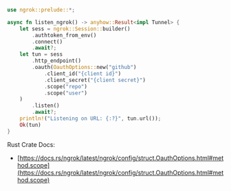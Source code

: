 ```rust
use ngrok::prelude::*;

async fn listen_ngrok() -> anyhow::Result<impl Tunnel> {
    let sess = ngrok::Session::builder()
        .authtoken_from_env()
        .connect()
        .await?;
    let tun = sess
        .http_endpoint()
        .oauth(OauthOptions::new("github")
            .client_id("{client id}")
            .client_secret("{client secret}")
            .scope("repo")
            .scope("user")
	)
        .listen()
        .await?;
    println!("Listening on URL: {:?}", tun.url());
    Ok(tun)
}
```

Rust Crate Docs:

- [https://docs.rs/ngrok/latest/ngrok/config/struct.OauthOptions.html#method.scope](https://docs.rs/ngrok/latest/ngrok/config/struct.OauthOptions.html#method.scope)
